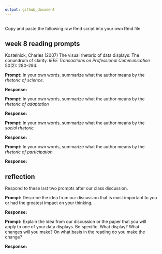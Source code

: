 ```yaml
---
output: github_document
---
```


<br>
Copy and paste the following raw Rmd script into your own Rmd file

## week 8 reading prompts  

Kostelnick, Charles (2007) The visual rhetoric of data displays: The conundrum
of clarity. *IEEE Transactions on Professional Communication* 50(2): 280--294.

**Prompt:** In your own words, summarize what the author means by the *rhetoric of science.*

**Response:** 




**Prompt:** In your own words, summarize what the author means by the *rhetoric of adaptation*

**Response:**  




**Prompt:** In your own words, summarize what the author means by the *social rhetoric.*

**Response:** 




**Prompt:** In your own words, summarize what the author means by the *rhetoric of participation.*

**Response:** 




## reflection 

Respond to these last two prompts after our class discussion.

**Prompt:** Describe the idea from our discussion that is most important to you or had the greatest impact on your thinking.   

**Response:** 




**Prompt:** Explain the idea from our discussion or the paper that you will apply to one of your data displays. Be specific: What display? What changes will you make? On what basis in the reading do you make the change? 

**Response:** 



